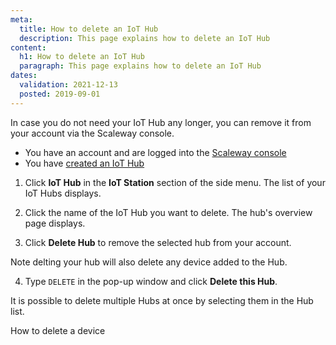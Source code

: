 ```yaml
---
meta:
  title: How to delete an IoT Hub
  description: This page explains how to delete an IoT Hub
content:
  h1: How to delete an IoT Hub
  paragraph: This page explains how to delete an IoT Hub
dates:
  validation: 2021-12-13
  posted: 2019-09-01
---
```


In case you do not need your IoT Hub any longer, you can remove it from your account via the Scaleway console. 

<Message type="requirement">

- You have an account and are logged into the [Scaleway console](https://console.scaleway.com)
- You have [created an IoT Hub](/iot/iot-hub/how-to/create-hub)

</Message>

1. Click **IoT Hub** in the **IoT Station** section of the side menu. The list of your IoT Hubs displays.

2. Click the name of the IoT Hub you want to delete. The hub's overview page displays. 

3. Click **Delete Hub** to remove the selected hub from your account. 
  <Lightbox src="assets/scaleway-iothub_delete.png" alt="" />
  <Message type="important">

  Note delting your hub will also delete any device added to the Hub.

  </Message>

4. Type `DELETE` in the pop-up window and click **Delete this Hub**.

  <Message type="tip">

  It is possible to delete multiple Hubs at once by selecting them in the Hub list.

  </Message>

<Navigation title="See Also">
  <PreviousButton to="/iot/iot-hub/how-to/delete-device/">How to delete a device</PreviousButton>
</Navigation>

